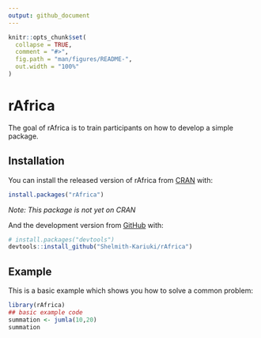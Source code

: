 ```yaml
---
output: github_document
---
```


<!-- README.md is generated from README.Rmd. Please edit that file -->

```r
knitr::opts_chunk$set(
  collapse = TRUE,
  comment = "#>",
  fig.path = "man/figures/README-",
  out.width = "100%"
)
```

# rAfrica

<!-- badges: start -->
<!-- badges: end -->

The goal of rAfrica is to train participants on how to develop a simple package. 

## Installation

You can install the released version of rAfrica from [CRAN](https://CRAN.R-project.org) with:

``` r
install.packages("rAfrica")
```
_Note: This package is not yet on CRAN_

And the development version from [GitHub](https://github.com/) with:

``` r
# install.packages("devtools")
devtools::install_github("Shelmith-Kariuki/rAfrica")
```
## Example

This is a basic example which shows you how to solve a common problem:

```r
library(rAfrica)
## basic example code
summation <- jumla(10,20)
summation

```

